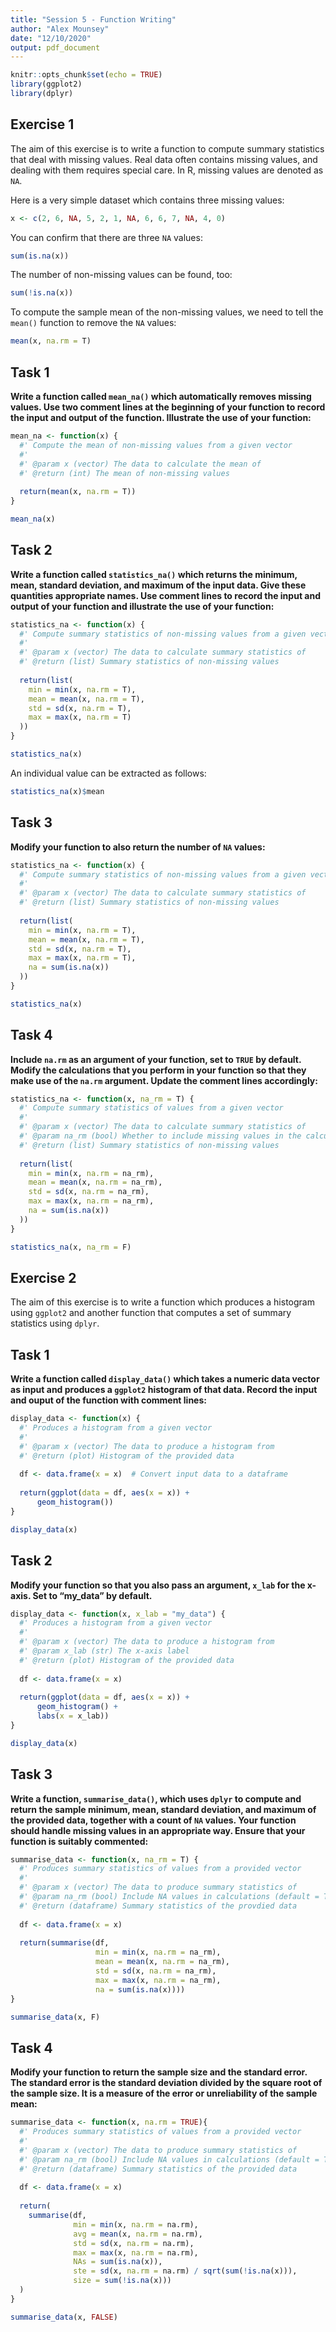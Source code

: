 ```yaml
---
title: "Session 5 - Function Writing"
author: "Alex Mounsey"
date: "12/10/2020"
output: pdf_document
---
```


```r
knitr::opts_chunk$set(echo = TRUE)
library(ggplot2)
library(dplyr)
```

## Exercise 1

The aim of this exercise is to write a function to compute summary statistics that deal with missing values. Real data often 
contains missing values, and dealing with them requires special care. In R, missing values are denoted as `NA`.

Here is a very simple dataset which contains three missing values:

```r
x <- c(2, 6, NA, 5, 2, 1, NA, 6, 6, 7, NA, 4, 0)
```

You can confirm that there are three `NA` values:

```r
sum(is.na(x))
```

The number of non-missing values can be found, too:

```r
sum(!is.na(x))
```

To compute the sample mean of the non-missing values, we need to tell the `mean()` function to remove the `NA` values:

```r
mean(x, na.rm = T)
```

## Task 1

**Write a function called `mean_na()` which automatically removes missing values. Use two comment lines at the beginning of your 
function to record the input and output of the function. Illustrate the use of your function:**

```r
mean_na <- function(x) {
  #' Compute the mean of non-missing values from a given vector
  #'
  #' @param x (vector) The data to calculate the mean of
  #' @return (int) The mean of non-missing values
  
  return(mean(x, na.rm = T))
}

mean_na(x)
```

## Task 2

**Write a function called `statistics_na()` which returns the minimum, mean, standard deviation, and maximum of the input data. 
Give these quantities appropriate names. Use comment lines to record the input and output of your function and illustrate the use 
of your function:**

```r
statistics_na <- function(x) {
  #' Compute summary statistics of non-missing values from a given vector
  #' 
  #' @param x (vector) The data to calculate summary statistics of
  #' @return (list) Summary statistics of non-missing values
  
  return(list(
    min = min(x, na.rm = T),
    mean = mean(x, na.rm = T),
    std = sd(x, na.rm = T),
    max = max(x, na.rm = T)
  ))
}

statistics_na(x)
```

An individual value can be extracted as follows:

```r
statistics_na(x)$mean
```

## Task 3

**Modify your function to also return the number of `NA` values:**

```r
statistics_na <- function(x) {
  #' Compute summary statistics of non-missing values from a given vector
  #' 
  #' @param x (vector) The data to calculate summary statistics of
  #' @return (list) Summary statistics of non-missing values
  
  return(list(
    min = min(x, na.rm = T),
    mean = mean(x, na.rm = T),
    std = sd(x, na.rm = T),
    max = max(x, na.rm = T),
    na = sum(is.na(x))
  ))
}

statistics_na(x)
```

## Task 4

**Include `na.rm` as an argument of your function, set to `TRUE` by default. Modify the calculations that you perform in your 
function so that they make use of the `na.rm` argument. Update the comment lines accordingly:**

```r
statistics_na <- function(x, na_rm = T) {
  #' Compute summary statistics of values from a given vector
  #' 
  #' @param x (vector) The data to calculate summary statistics of
  #' @param na_rm (bool) Whether to include missing values in the calculations (default = TRUE)
  #' @return (list) Summary statistics of non-missing values
  
  return(list(
    min = min(x, na.rm = na_rm),
    mean = mean(x, na.rm = na_rm),
    std = sd(x, na.rm = na_rm),
    max = max(x, na.rm = na_rm),
    na = sum(is.na(x))
  ))
}

statistics_na(x, na_rm = F)
```

## Exercise 2

The aim of this exercise is to write a function which produces a histogram using `ggplot2` and another function that computes a 
set of summary statistics using `dplyr`.

## Task 1

**Write a function called `display_data()` which takes a numeric data vector as input and produces a `ggplot2` histogram of that 
data. Record the input and ouput of the function with comment lines:**

```r
display_data <- function(x) {
  #' Produces a histogram from a given vector
  #'
  #' @param x (vector) The data to produce a histogram from
  #' @return (plot) Histogram of the provided data
  
  df <- data.frame(x = x)  # Convert input data to a dataframe
  
  return(ggplot(data = df, aes(x = x)) + 
      geom_histogram())
}

display_data(x)
```

## Task 2

**Modify your function so that you also pass an argument, `x_lab` for the x-axis. Set to "my_data" by default.**

```r
display_data <- function(x, x_lab = "my_data") {
  #' Produces a histogram from a given vector
  #'
  #' @param x (vector) The data to produce a histogram from
  #' @param x_lab (str) The x-axis label
  #' @return (plot) Histogram of the provided data
  
  df <- data.frame(x = x)
  
  return(ggplot(data = df, aes(x = x)) + 
      geom_histogram() +
      labs(x = x_lab))
}

display_data(x)
```

## Task 3

**Write a function, `summarise_data()`, which uses `dplyr` to compute and return the sample minimum, mean, standard deviation, 
and maximum of the provided data, together with a count of `NA` values. Your function should handle missing values in an 
appropriate way. Ensure that your function is suitably commented:**

```r
summarise_data <- function(x, na_rm = T) {
  #' Produces summary statistics of values from a provided vector
  #'
  #' @param x (vector) The data to produce summary statistics of
  #' @param na_rm (bool) Include NA values in calculations (default = TRUE)
  #' @return (dataframe) Summary statistics of the provdied data
  
  df <- data.frame(x = x)
  
  return(summarise(df,
                   min = min(x, na.rm = na_rm),
                   mean = mean(x, na.rm = na_rm),
                   std = sd(x, na.rm = na_rm),
                   max = max(x, na.rm = na_rm),
                   na = sum(is.na(x))))
}

summarise_data(x, F)
```

## Task 4

**Modify your function to return the sample size and the standard error. The standard error is the standard deviation divided by 
the square root of the sample size. It is a measure of the error or unreliability of the sample mean:**

```r
summarise_data <- function(x, na.rm = TRUE){
  #' Produces summary statistics of values from a provided vector
  #' 
  #' @param x (vector) The data to produce summary statistics of
  #' @param na_rm (bool) Include NA values in calculations (default = TRUE)
  #' @return (dataframe) Summary statistics of the provided data
  
  df <- data.frame(x = x)
  
  return(
    summarise(df,
              min = min(x, na.rm = na.rm),
              avg = mean(x, na.rm = na.rm),
              std = sd(x, na.rm = na.rm),
              max = max(x, na.rm = na.rm),
              NAs = sum(is.na(x)),
              ste = sd(x, na.rm = na.rm) / sqrt(sum(!is.na(x))),
              size = sum(!is.na(x)))
  )
}

summarise_data(x, FALSE)
```
